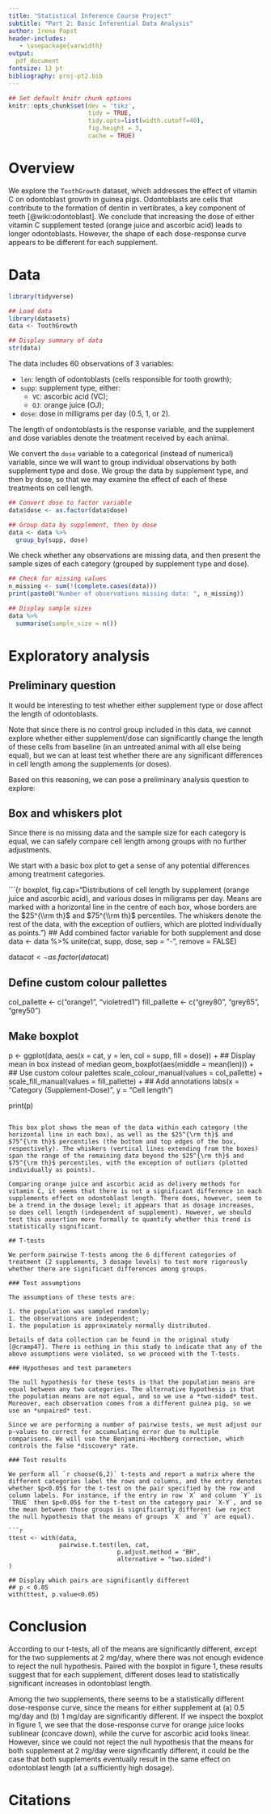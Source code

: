 ```yaml
---
title: "Statistical Inference Course Project"
subtitle: "Part 2: Basic Inferential Data Analysis"
author: Irena Papst
header-includes:
   - \usepackage{varwidth}
output:
  pdf_document
fontsize: 12 pt
bibliography: proj-pt2.bib
---
```

  
```r
## Set default knitr chunk options
knitr::opts_chunk$set(dev = 'tikz',
                      tidy = TRUE,
                      tidy.opts=list(width.cutoff=40),
                      fig.height = 3,
                      cache = TRUE)

```

# Overview

We explore the `ToothGrowth` dataset, which addresses the effect of vitamin C on odontoblast growth in guinea pigs. Odontoblasts are cells that contribute to the formation of dentin in vertibrates, a key component of teeth [@wiki:odontoblast]. We conclude that increasing the dose of  either vitamin C supplement tested (orange juice and ascorbic acid) leads to longer odontoblasts. However, the shape of each dose-response curve appears to be different for each supplement.

# Data

``` r
library(tidyverse)
```

```r
## Load data
library(datasets)
data <- ToothGrowth

## Display summary of data
str(data)
```

The data includes 60 observations of 3 variables:

* `len`: length of odontoblasts (cells responsible for tooth growth);
* `supp`: supplement type, either:
    * `VC`: ascorbic acid (VC);
    * `OJ`: orange juice (OJ);
* `dose`: dose in milligrams per day (0.5, 1, or 2).

The length of ondontoblasts is the response variable, and the supplement and dose variables denote the treatment received by each animal.

We convert the `dose` variable to a categorical (instead of numerical) variable, since we will want to group individual observations by both supplement type and dose. We group the data by supplement type, and then by dose, so that we may examine the effect of each of these treatments on cell length.

```r
## Convert dose to factor variable
data$dose <- as.factor(data$dose)

## Group data by supplement, then by dose
data <- data %>%
  group_by(supp, dose)
```

We check whether any observations are missing data, and then present the sample sizes of each category (grouped by supplement type and dose).

```r
## Check for missing values
n_missing <- sum(!(complete.cases(data)))
print(paste0("Number of observations missing data: ", n_missing))

## Display sample sizes
data %>%
  summarise(sample_size = n())
```

# Exploratory analysis

## Preliminary question

It would be interesting to test whether either supplement type or dose affect the length of odontoblasts. 

Note that since there is no control group included in this data, we cannot explore whether either supplement/dose can significantly change the length of these cells from baseline (in an untreated animal with all else being equal), but we can at least test whether there are any significant differences in cell length among the supplements (or doses).

Based on this reasoning, we can pose a preliminary analysis question to explore:

\begin{center}
\fbox{
\begin{varwidth}{\textwidth}
\centering \large
\textbf{Question 1:} Are there significant differences in cell length \\ among the different supplements and doses tested?
\end{varwidth}
}
\end{center}

## Box and whiskers plot

Since there is no missing data and the sample size for each category is equal, we can safely compare cell length among groups with no further adjustments.

We start with a basic box plot to get a sense of any potential differences among treatment categories.

```{r boxplot, fig.cap="Distributions of cell length by supplement (orange juice and ascorbic acid), and various doses in miligrams per day. Means are marked with a horizontal line in the centre of each box, whose borders are the $25^{\\rm th}$ and $75^{\\rm th}$ percentiles. The whiskers denote the rest of the data, with the exception of outliers, which are plotted individually as points."}
## Add combined factor variable for both supplement and dose
data <- data %>%
  unite(cat, supp, dose,
        sep = "-", remove = FALSE)

data$cat <- as.factor(data$cat)

## Define custom colour pallettes
col_pallette <- c("orange1", "violetred1")
fill_pallette <- c("grey80", "grey65", "grey50")

## Make boxplot
p <- ggplot(data, aes(x = cat, y = len,
                      col = supp, fill = dose)) +
  ## Display mean in box instead of median
  geom_boxplot(aes(middle = mean(len))) +
  ## Use custom colour palettes
  scale_colour_manual(values = col_pallette) +
  scale_fill_manual(values = fill_pallette) +
  ## Add annotations
  labs(x = "Category (Supplement-Dose)",
       y = "Cell length")

print(p)
```

This box plot shows the mean of the data within each category (the horizontal line in each box), as well as the $25^{\rm th}$ and  $75^{\rm th}$ percentiles (the bottom and top edges of the box, respectively). The whiskers (vertical lines extending from the boxes) span the range of the remaining data beyond the $25^{\rm th}$ and  $75^{\rm th}$ percentiles, with the exception of outliers (plotted individually as points).

Comparing orange juice and ascorbic acid as delivery methods for vitamin C, it seems that there is not a significant difference in each supplements effect on odontoblast length. There does, however, seem to be a trend in the dosage level; it appears that as dosage increases, so does cell length (independent of supplement). However, we should test this assertion more formally to quantify whether this trend is statistically significant.

## T-tests 

We perform pairwise T-tests among the 6 different categories of treatment (2 supplements, 3 dosage levels) to test more rigorously whether there are significant differences among groups.

### Test assumptions

The assumptions of these tests are:

1. the population was sampled randomly;
1. the observations are independent;
1. the population is approximately normally distributed. 

Details of data collection can be found in the original study [@cramp47]. There is nothing in this study to indicate that any of the above assumptions were violated, so we proceed with the T-tests.

### Hypotheses and test parameters

The null hypothesis for these tests is that the population means are equal between any two categories. The alternative hypothesis is that the population means are not equal, and so we use a *two-sided* test. Moreover, each observation comes from a different guinea pig, so we use an *unpaired* test.

Since we are performing a number of pairwise tests, we must adjust our p-values to correct for accumulating error due to multiple comparisons. We will use the Benjamini-Hochberg correction, which controls the false *discovery* rate.

### Test results

We perform all `r choose(6,2)` t-tests and report a matrix where the different categories label the rows and columns, and the entry denotes whether $p<0.05$ for the t-test on the pair specified by the row and column labels. For instance, if the entry in row `X` and column `Y` is `TRUE` then $p<0.05$ for the t-test on the category pair `X-Y`, and so the mean between those groups is significantly different (we reject the null hypothesis that the means of groups `X` and `Y` are equal).

```r
ttest <- with(data,
              pairwise.t.test(len, cat,
                              p.adjust.method = "BH",
                              alternative = "two.sided")
)

## Display which pairs are significantly different
## p < 0.05
with(ttest, p.value<0.05)
```

# Conclusion

According to our t-tests, all of the means are significantly different, except for the two supplements at 2 mg/day, where there was not enough evidence to reject the null hypothesis. Paired with the boxplot in figure 1, these results suggest that for each supplement, different doses lead to statistically significant increases in odontoblast length.

Among the two supplements, there seems to be a statistically different dose-response curve, since the means for either supplement at (a) 0.5 mg/day and (b) 1 mg/day are significantly different. If we inspect the boxplot in figure 1, we see that the dose-response curve for orange juice looks sublinear (concave down), while the curve for ascorbic acid looks linear. However, since we could not reject the null hypothesis that the means for both supplement at 2 mg/day were significantly different, it could be the case that both supplements eventually result in the same effect on odontoblast length (at a sufficiently high dosage).

<!-- # Appendix A: Session Info -->

<!-- ```{r sys_info, size = "footnotesize"} -->
<!-- sessionInfo()   -->
<!-- ``` -->

# Citations